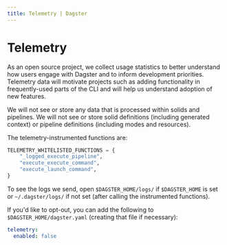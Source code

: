 ```yaml
---
title: Telemetry | Dagster
---
```


# Telemetry

As an open source project, we collect usage statistics to better understand how users engage with Dagster and to inform development priorities. Telemetry data will motivate projects such as adding functionality in frequently-used parts of the CLI and will help us understand adoption of new features.

We will not see or store any data that is processed within solids and pipelines. We will not see or store solid definitions (including generated context) or pipeline definitions (including modes and resources).

The telemetry-instrumented functions are:

```python file=../../../python_modules/dagster/dagster/core/telemetry.py startafter=start_TELEMETRY_WHITELISTED_FUNCTIONS endbefore=end_TELEMETRY_WHITELISTED_FUNCTIONS
TELEMETRY_WHITELISTED_FUNCTIONS = {
    "_logged_execute_pipeline",
    "execute_execute_command",
    "execute_launch_command",
}
```

To see the logs we send, open `$DAGSTER_HOME/logs/` if `$DAGSTER_HOME` is set or `~/.dagster/logs/` if not set (after calling the instrumented functions).

If you'd like to opt-out, you can add the following to `$DAGSTER_HOME/dagster.yaml` (creating that file if necessary):

```yaml
telemetry:
  enabled: false
```
